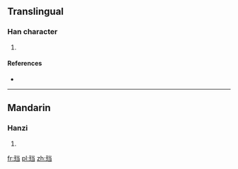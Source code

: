 {{also|璫}}
==Translingual==

===Han character===
{{Han char|rn=96|rad=玉|as=06|sn=10|four=|canj=MGFSM}}

# {{defn|Han|sort=玉06}}

====References====
* {{Han ref|kx=0732.021|hdz=21111.021|uh=73F0|ud=29680}}

----

==Mandarin==

===Hanzi===
{{cmn-hanzi|tra=璫|pin=[[dāng]] ([[dang1]])|wg=tang<sup>1</sup>}}

# {{defn|lang=cmn|sort=玉06}}

[[fr:珰]]
[[pl:珰]]
[[zh:珰]]